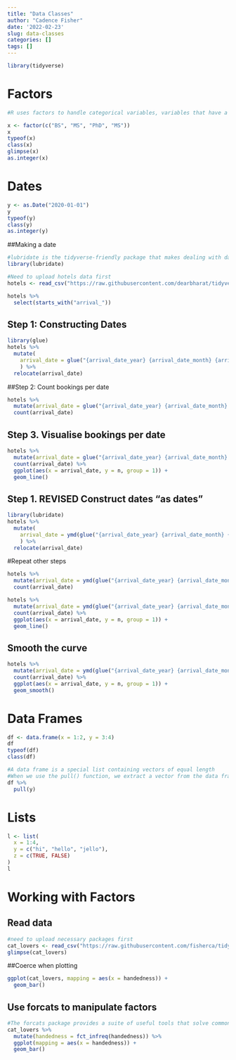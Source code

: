 ```yaml
---
title: "Data Classes"
author: "Cadence Fisher"
date: '2022-02-23'
slug: data-classes
categories: []
tags: []
---
```

```r
library(tidyverse)
```

# Factors
```r
#R uses factors to handle categorical variables, variables that have a fixed and known set of possible values

x <- factor(c("BS", "MS", "PhD", "MS"))
x
typeof(x)
class(x)
glimpse(x)
as.integer(x)
```

# Dates
```r
y <- as.Date("2020-01-01")
y
typeof(y)
class(y)
as.integer(y)
```

##Making a date
```r
#lubridate is the tidyverse-friendly package that makes dealing with dates a little easier
library(lubridate)
```

```r
#Need to upload hotels data first
hotels <- read_csv("https://raw.githubusercontent.com/dearbharat/tidyverse/main/hotels.csv")

```

```r
hotels %>%
  select(starts_with("arrival_"))
```

## Step 1: Constructing Dates
```r
library(glue)
hotels %>%
  mutate(
    arrival_date = glue("{arrival_date_year} {arrival_date_month} {arrival_date_day_of_month}")
    ) %>% 
  relocate(arrival_date)
```
##Step 2: Count bookings per date
```r
hotels %>%
  mutate(arrival_date = glue("{arrival_date_year} {arrival_date_month} {arrival_date_day_of_month}")) %>%
  count(arrival_date)
```
## Step 3. Visualise bookings per date
```r
hotels %>%
  mutate(arrival_date = glue("{arrival_date_year} {arrival_date_month} {arrival_date_day_of_month}")) %>%
  count(arrival_date) %>%
  ggplot(aes(x = arrival_date, y = n, group = 1)) +
  geom_line()
```

## Step 1. REVISED Construct dates "as dates"
```r
library(lubridate)
hotels %>%
  mutate(
    arrival_date = ymd(glue("{arrival_date_year} {arrival_date_month} {arrival_date_day_of_month}"))
    ) %>% 
  relocate(arrival_date)
```
#Repeat other steps
```r
hotels %>%
  mutate(arrival_date = ymd(glue("{arrival_date_year} {arrival_date_month} {arrival_date_day_of_month}"))) %>% 
  count(arrival_date)
```
```r
hotels %>%
  mutate(arrival_date = ymd(glue("{arrival_date_year} {arrival_date_month} {arrival_date_day_of_month}"))) %>% 
  count(arrival_date) %>%
  ggplot(aes(x = arrival_date, y = n, group = 1)) +
  geom_line()
```
## Smooth the curve
```r
hotels %>%
  mutate(arrival_date = ymd(glue("{arrival_date_year} {arrival_date_month} {arrival_date_day_of_month}"))) %>% 
  count(arrival_date) %>%
  ggplot(aes(x = arrival_date, y = n, group = 1)) +
  geom_smooth()
```

# Data Frames
```r
df <- data.frame(x = 1:2, y = 3:4)
df
typeof(df)
class(df)
```

```r
#A data frame is a special list containing vectors of equal length
#When we use the pull() function, we extract a vector from the data frame
df %>%
  pull(y)
```

# Lists
```r
l <- list(
  x = 1:4,
  y = c("hi", "hello", "jello"),
  z = c(TRUE, FALSE)
)
l
```

# Working with Factors
## Read data
```r
#need to upload necessary packages first
cat_lovers <- read_csv("https://raw.githubusercontent.com/fisherca/tidyverse/main/cat-lovers.csv")
glimpse(cat_lovers)
```
##Coerce when plotting
```r
ggplot(cat_lovers, mapping = aes(x = handedness)) +
  geom_bar()
```
## Use forcats to manipulate factors
```r
#The forcats package provides a suite of useful tools that solve common problems with factors
cat_lovers %>%
  mutate(handedness = fct_infreq(handedness)) %>%
  ggplot(mapping = aes(x = handedness)) +
  geom_bar()
```

